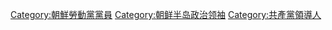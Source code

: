[[Category:朝鮮勞動黨黨員|Category:朝鮮勞動黨黨員]]
[[Category:朝鲜半岛政治领袖|Category:朝鲜半岛政治领袖]]
[[Category:共產黨領導人|Category:共產黨領導人]]
